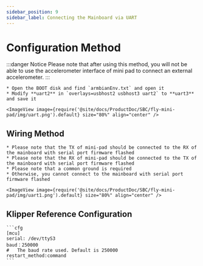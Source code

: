 ```yaml
---
sidebar_position: 9
sidebar_label: Connecting the Mainboard via UART
---
```



# Configuration Method

:::danger Notice
Please note that after using this method, you will not be able to use the accelerometer interface of mini pad to connect an external accelerometer.
:::

    * Open the BOOT disk and find `armbianEnv.txt` and open it
    * Modify **uart2** in `overlays=usbhost2 usbhost3 uart2` to **uart3** and save it

    <ImageView image={require('@site/docs/ProductDoc/SBC/fly-mini-pad/img/uart.png').default} size="80%" align="center" />

## Wiring Method

    * Please note that the TX of mini-pad should be connected to the RX of the mainboard with serial port firmware flashed
    * Please note that the RX of mini-pad should be connected to the TX of the mainboard with serial port firmware flashed
    * Please note that a common ground is required
    * Otherwise, you cannot connect to the mainboard with serial port firmware flashed

    <ImageView image={require('@site/docs/ProductDoc/SBC/fly-mini-pad/img/uart1.png').default} size="80%" align="center" />

## Klipper Reference Configuration

    ```cfg
    [mcu]
    serial: /dev/ttyS3
    baud：250000
    #   The baud rate used. Default is 250000
    restart_method:command
    ```